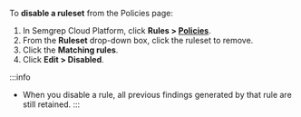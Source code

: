 To **disable a ruleset** from the Policies page:

1. In Semgrep Cloud Platform, click **Rules > [Policies](https://semgrep.dev/orgs/-/policies)**.
2. From the **Ruleset** drop-down box, click the ruleset to remove.
3. Click the <i class="fas fa-check-square"></i> **Matching rules**.
4. Click **Edit > Disabled**.

:::info
- When you disable a rule, all previous findings generated by that rule are still retained.
:::

